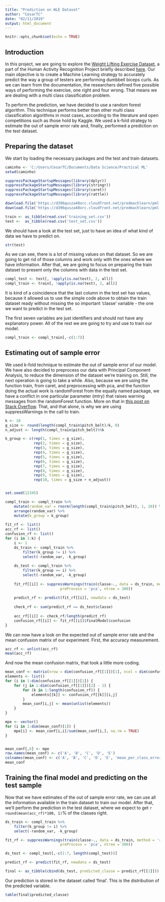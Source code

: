 ---
title: "Prediction on WLE Dataset"
author: "CesarTC"
date: "02/11/2019"
output: html_document
---

```{r setup, include=FALSE}
knitr::opts_chunk$set(echo = TRUE)
```

## Introduction

In this project, we are going to explore the [Weight Lifting Exercise Dataset], a part of the Human Activity Recognition Project briefly described [here]. Our main objective is to create a Machine Learning strategy to accurately predict the way a group of testers are performing dumbbell biceps curls. As we can learn from the documentation, the researchers defined five possible ways of performing the exercise, one right and four wrong. That means we are dealing with a multi class classification problem.

To perform the prediction, we have decided to use a random forest algorithm. This technique performs better than other multi class classification algorithms in most cases, according to the literature and open competitions such as those hold by Kaggle. We used a k-fold strategy to estimate the out of sample error rate and, finally, performed a prediction on the test dataset.

## Preparing the dataset
We start by loading the necessary packages and the test and train datasets.
```{r, echo = FALSE, cache=TRUE}
caminho <- 'C:/Users/CesarTC/Documents/Data Science/Practical ML'
setwd(caminho)
```
```{r}
suppressPackageStartupMessages(library(dplyr))
suppressPackageStartupMessages(library(stringr))
suppressPackageStartupMessages(library(caret))
suppressPackageStartupMessages(library(rattle))

download.file('https://d396qusza40orc.cloudfront.net/predmachlearn/pml-training.csv', 'training_set.csv')
download.file('https://d396qusza40orc.cloudfront.net/predmachlearn/pml-testing.csv', 'test_set.csv')

train <- as_tibble(read.csv('training_set.csv'))
test <-  as_tibble(read.csv('test_set.csv'))
```

We should have a look at the test set, just to have an idea of what kind of data we have to predict on.

```{r}
str(test)
```

As we can see, there is a lot of missing values on that dataset. So we are going to get rid of those columns and work only with the ones where we have information. After that, we are going to focus on preparing the train dataset to present only the columns with data in the test set.

```{r}
compl_test <- test[, !apply(is.na(test), 2, all)]
compl_train <- train[, !apply(is.na(test), 2, all)]
```

It is kind of a coincidence that the last column in the test set has values, because it allowed us to use the simple code above to obtain the train dataset ready without missing the so important 'classe' variable - the one we want to predict in the test set.

The first seven variables are just identifiers and should not have any explanatory power. All of the rest we are going to try and use to train our model.

```{r}
compl_train <- compl_train[,-c(1:7)]
```

## Estimating out of sample error

We used k-fold technique to estimate the out of sample error of our model. We have also decided to preprocess our data with Principal Component Analysis, to reduce the dimension of the dataset we're training on. Still, the next operation is going to take a while. Also, because we are using the function train, from caret, and preprocessing with pca, and the function doing the actual work is randomForest from the equally named package, we have a conflict in one particular parameter (mtry) that raises warning messages from the randomForest function. More on that in [this post on Stack Overflow]. That, and that alone, is why we are using suppressWarnings in the call to train.

```{r k_fold, cache = TRUE}
k <- 10
g_size <- round(length(compl_train$pitch_belt)/k, 0)
n_adjust <- length(compl_train$pitch_belt)%%k

k_group <- c(rep(1, times = g_size),
             rep(2, times = g_size),
             rep(3, times = g_size),
             rep(4, times = g_size),
             rep(5, times = g_size),
             rep(6, times = g_size),
             rep(7, times = g_size),
             rep(8, times = g_size),
             rep(9, times = g_size),
             rep(10, times = g_size + n_adjust))


set.seed(12345)

compl_train <- compl_train %>% 
    mutate(random_var = rnorm(length(compl_train$pitch_belt), 1, 10)) %>% 
    arrange(random_var) %>% 
    mutate(k_group = k_group)
    
fit_rf <- list()
acc_rf <- list()
confusion_rf <- list()
for (i in 1:k) {
    i <- 1
    ds_train <- compl_train %>% 
        filter(k_group != i) %>% 
        select(-random_var, -k_group)
    
    ds_test <- compl_train %>% 
        filter(k_group == i) %>% 
        select(-random_var, -k_group)
    
    fit_rf[[i]] <- suppressWarnings(train(classe~., data = ds_train, method = 'rf',
                         preProcess = 'pca', ntree = 300))
    
    predict_rf <- predict(fit_rf[[i]], newdata = ds_test)
    
    check_rf <- sum(predict_rf == ds_test$classe)
    
    acc_rf[[i]] <- check_rf/length(predict_rf)
    confusion_rf[[i]] <- fit_rf[[i]]$finalModel$confusion
}
```

We can now have a look on the expected out of sample error rate and the mean confusion matrix of our experiment. First, the accuracy measurement.

```{r}
acc_rf <- unlist(acc_rf)
mean(acc_rf)
```

And now the mean confusion matrix, that took a little more coding.

```{r}
mean_conf <- matrix(nrow = dim(confusion_rf[[1]])[1], ncol = dim(confusion_rf[[1]])[2])
elements <- list()
for (i in 1:dim(confusion_rf[[1]])[1]) {
    for (j in 1:dim(confusion_rf[[1]])[2] - 1) {
        for (k in 1:length(confusion_rf)) {
            elements[[k]] <- confusion_rf[[k]][i,j]
        }
        mean_conf[i,j] <- mean(unlist(elements))
    }
}

mpe <- vector()
for (i in 1:dim(mean_conf)[1]) {
    mpe[i] <- mean_conf[i,i]/sum(mean_conf[i,], na.rm = TRUE)
}


mean_conf[,6] <- mpe
row.names(mean_conf) <- c('A', 'B', 'C', 'D', 'E')
colnames(mean_conf) <- c('A', 'B', 'C', 'D', 'E', 'mean_per_class_error')
mean_conf
```

## Training the final model and predicting on the test sample

Now that we have estimates of the out of sample error rate, we can use all the information available in the train dataset to train our model. After that, we'll perform the prediction in the test dataset, where we expect to get `r round(mean(acc_rf)*100, 1)`% of the classes right.

```{r, cache = TRUE}
ds_train <- compl_train %>% 
    filter(k_group != i) %>% 
    select(-random_var, -k_group)

fit_rf <- suppressWarnings(train(classe~., data = ds_train, method = 'rf',
                         preProcess = 'pca', ntree = 300))

ds_test <- compl_test[,-c(1:7, length(compl_test))]

predict_rf <- predict(fit_rf, newdata = ds_test)

final <- as_tibble(cbind(ds_test, predicted_classe = predict_rf[[1]]))
```

Our prediction is stored in the dataset called 'final'. This is the distribution of the predicted variable.

```{r}
table(final$predicted_classe)
```
[Weight Lifting Exercise Dataset]:http://web.archive.org/web/20161224072740/http://groupware.les.inf.puc-rio.br/static/WLE/WearableComputing_weight_lifting_exercises_biceps_curl_variations.csv
[here]:http://web.archive.org/web/20161224072740/http:/groupware.les.inf.puc-rio.br/har
[this post on Stack Overflow]:https://stackoverflow.com/questions/49186277/caret-method-rf-warning-message-invalid-mtry-reset-to-within-valid-rang